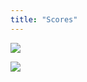 ```yaml
---
title: "Scores"
---
```


![](img/avg_round_scores_plot.png){fig-align="center"}

![](img/relative_strength_plot.png){fig-align="center"}

